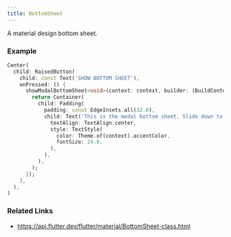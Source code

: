 ```yaml
---
title: BottomSheet
---
```


A material design bottom sheet.

### Example

```dart liveslice=BottomSheet
Center(
  child: RaisedButton(
    child: const Text('SHOW BOTTOM SHEET'),
    onPressed: () {
      showModalBottomSheet<void>(context: context, builder: (BuildContext context) {
        return Container(
          child: Padding(
            padding: const EdgeInsets.all(32.0),
            child: Text('This is the modal bottom sheet. Slide down to dismiss.',
              textAlign: TextAlign.center,
              style: TextStyle(
                color: Theme.of(context).accentColor,
                fontSize: 24.0,
              ),
            ),
          ),
        );
      });
    },
  ),
)
```

### Related Links

- https://api.flutter.dev/flutter/material/BottomSheet-class.html
